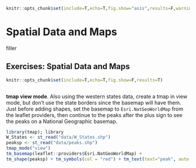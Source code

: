 ```r
knitr::opts_chunk$set(include=T,echo=T,fig.show="asis",results=F,warning=F,message=F,fig.align='center',out.width="75%")
```

# Spatial Data and Maps {#spatial}


filler

## Exercises: Spatial Data and Maps
```r
knitr::opts_chunk$set(include=T,echo=T,fig.show=F,results=T)
```


```{}

```





:::{.exercise}
**tmap view mode**.  Also using the western states data, create a tmap in view mode, but don't use the state borders since the basemap will have them. Just before adding shapes, set the basemap to `Esri.NatGeoWorldMap` from the leaflet providers, then continue to the peaks after the plus sign to see the peaks on a National Geographic basemap.
:::

```r
library(tmap); library
W_States <- st_read("data/W_States.shp")
peaksp <- st_read("data/peaks.shp")
tmap_mode("view")
tm_basemap(leaflet::providers$Esri.NatGeoWorldMap) +
tm_shape(peaksp) + tm_symbols(col = "red") + tm_text(text="peak", auto.placement=T)
```
